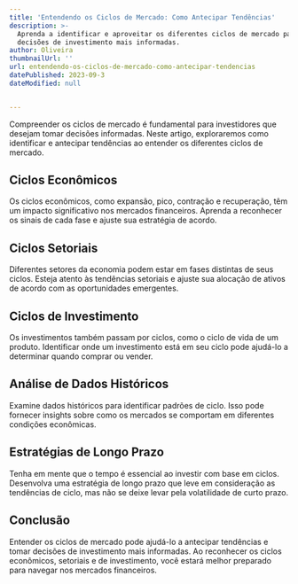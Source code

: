 ```yaml
---
title: 'Entendendo os Ciclos de Mercado: Como Antecipar Tendências'
description: >-
  Aprenda a identificar e aproveitar os diferentes ciclos de mercado para tomar
  decisões de investimento mais informadas.
author: Oliveira
thumbnailUrl: ''
url: entendendo-os-ciclos-de-mercado-como-antecipar-tendencias
datePublished: 2023-09-3
dateModified: null


---
```


Compreender os ciclos de mercado é fundamental para investidores que desejam tomar decisões informadas. Neste artigo, exploraremos como identificar e antecipar tendências ao entender os diferentes ciclos de mercado.

## Ciclos Econômicos

Os ciclos econômicos, como expansão, pico, contração e recuperação, têm um impacto significativo nos mercados financeiros. Aprenda a reconhecer os sinais de cada fase e ajuste sua estratégia de acordo.

## Ciclos Setoriais

Diferentes setores da economia podem estar em fases distintas de seus ciclos. Esteja atento às tendências setoriais e ajuste sua alocação de ativos de acordo com as oportunidades emergentes.

## Ciclos de Investimento

Os investimentos também passam por ciclos, como o ciclo de vida de um produto. Identificar onde um investimento está em seu ciclo pode ajudá-lo a determinar quando comprar ou vender.

## Análise de Dados Históricos

Examine dados históricos para identificar padrões de ciclo. Isso pode fornecer insights sobre como os mercados se comportam em diferentes condições econômicas.

## Estratégias de Longo Prazo

Tenha em mente que o tempo é essencial ao investir com base em ciclos. Desenvolva uma estratégia de longo prazo que leve em consideração as tendências de ciclo, mas não se deixe levar pela volatilidade de curto prazo.

## Conclusão

Entender os ciclos de mercado pode ajudá-lo a antecipar tendências e tomar decisões de investimento mais informadas. Ao reconhecer os ciclos econômicos, setoriais e de investimento, você estará melhor preparado para navegar nos mercados financeiros.

